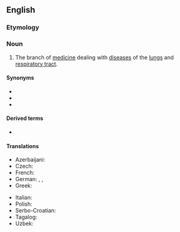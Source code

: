 ==English==
{{Wikipedia}}

===Etymology===
{{confix|en|pulmono|logy}}

===Noun===
{{en-noun|-}}

# {{lb|en|medicine}} The branch of [[medicine]] dealing with [[disease]]s of the [[lungs]] and [[respiratory tract]].

====Synonyms====
* {{l|en|pneumology}}
* {{l|en|pneumonology}}
* {{l|en|respirology}}

====Derived terms====
* {{l|en|pulmonologist}}

====Translations====
{{trans-top|the branch of medicine dealing with diseases of the lungs and respiratory tract}}
* Azerbaijani: {{t|az|pulmonologiya}}
* Czech: {{t+|cs|pneumologie|f}}
* French: {{t+|fr|pneumologie|f}}
* German: {{t+|de|Pulmonologie|f}}, {{t+|de|Pulmologie|f}}, {{t+|de|Pneumologie|f}}
* Greek: {{t+|el|πνευμονολογία|f}}
{{trans-mid}}
* Italian: {{t+|it|pneumologia|f}}
* Polish: {{t+|pl|pulmonologia|f}}
* Serbo-Croatian: {{t+|sh|pulmologija|f}}
* Tagalog: {{t|tl|palabagaan}}
* Uzbek: {{t+|uz|pulmonologiya}}
{{trans-bottom}}

{{c|en|Pulmonology}}